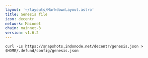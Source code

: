 ```yaml
---
layout: '~/layouts/MarkdownLayout.astro'
title: Genesis file
icon: decentr
network: Mainnet
chain: mainnet-3
version: v1.6.2
---
```

```
curl -Ls https://snapshots.indonode.net/decentr/genesis.json > $HOME/.defund/config/genesis.json
```